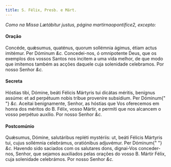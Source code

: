 ```yaml
---
title: S. Félix, Presb. e Márt.
---
```


<em>Como na Missa Lætábitur justus, página martirnaopontifice2, excepto:</em>

#### Oração

<div class="grid grid-cols-2 gap-5">
  <span class="text-justify">
    Concéde, quǽsumus, quaténus, quorum sollémnia ágimus, étiam actus imitémur.
    Per Dóminum <em>&c.</em>
  </span>
  <span class="text-justify">
    Concedei-nos, ó omnipotente Deus, que os exemplos dos vossos Santos nos
    incitem a uma vida melhor, de que modo que imitemos também as acções daquele
    cuja solenidade celebramos. Por nosso Senhor <em>&c.</em>
  </span>
</div>

#### Secreta

<div class="grid grid-cols-2 gap-5">
  <span class="text-justify">
    Hóstias tibi, Dómine, beáti Félicis Mártyris tui dicátas méritis, benígnus
    assúme: et ad perpétuum nobis tríbue proveníre subsídium. Per Dóminum{" "}
    <em>&c.</em>
  </span>
  <span class="text-justify">
    Aceitai benignamente, Senhor, as hóstias que Vos oferecemos em honra dos
    méritos do B. Félix, vosso Mártir, e permiti que nos alcancem o vosso
    perpétuo auxílio. Por nosso Senhor <em>&c.</em>
  </span>
</div>

#### Postcomúnio

<div class="grid grid-cols-2 gap-5">
  <span class="text-justify">
    Quǽsumus, Dómine, salutáribus repléti mystériis: ut, beáti Félicis Mártyris
    tui, cujus sollémnia celebrámus, oratiónibus adjuvémur. Per Dóminum{" "}
    <em>&c.</em>
  </span>
  <span class="text-justify">
    Havendo sido saciados com os salutares dons, dignai-Vos conceder-nos,
    Senhor, que sejamos auxiliados pelas orações do vosso B. Mártir Félix, cuja
    solenidade celebrámos. Por nosso Senhor <em>&c.</em>
  </span>
</div>
